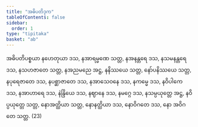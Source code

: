```yaml
---
title: "အဓိပတိဒုက"
tableOfContents: false
sidebar:
  order: 1
type: "tipitaka"
basket: "ab"
---
```



<DynamicBreadcrumb />

<Division number="420">

<Paragraph number="1303">
အဓိပတိပစ္စယာ နဟေတုယာ ဒသ, နအာရမ္မဏေ သတ္တ, နအနန္တရေ ဒသ, နသမနန္တရေ ဒသ, နသဟဇာတေ သတ္တ, နအညမညေ အဋ္ဌ, နနိဿယေ သတ္တ, နော်ပနိဿယေ သတ္တ, နပုရေဇာတေ ဒသ, နပစ္ဆာဇာတေ ဒသ, နအာသေဝနေ ဒသ, နကမ္မေ ဒသ, နဝိပါကေ ဒသ, နအာဟာရေ ဒသ, နဲန္ဒြိယေ ဒသ, နဈာနေ ဒသ, နမဂ္ဂေ ဒသ, နသမ္ပယုတ္တေ အဋ္ဌ, နဝိပ္ပယုတ္တေ သတ္တ, နောအတ္ထိယာ သတ္တ, နောနတ္ထိယာ ဒသ, နောဝိဂတေ ဒသ, နော အဝိဂတေ သတ္တ. (23)
</Paragraph>
</Division>